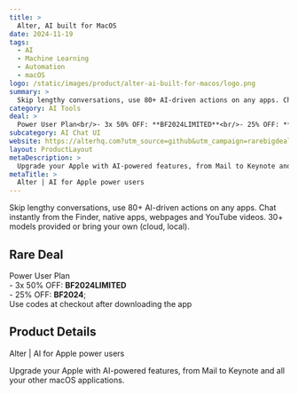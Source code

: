 ```yaml
---
title: >
  Alter, AI built for MacOS
date: 2024-11-19
tags:
  - AI
  - Machine Learning
  - Automation
  - macOS
logo: /static/images/product/alter-ai-built-for-macos/logo.png
summary: >
  Skip lengthy conversations, use 80+ AI-driven actions on any apps. Chat instantly from the Finder, native apps, webpages and YouTube videos. 30+ models provided or bring your own (cloud, local).
category: AI Tools
deal: >
  Power User Plan<br/>- 3x 50% OFF: **BF2024LIMITED**<br/>- 25% OFF: **BF2024**;<br/>Use codes at checkout after downloading the app
subcategory: AI Chat UI
website: https://alterhq.com?utm_source=github&utm_campaign=rarebigdeals&utm_content=blackfriday2024
layout: ProductLayout
metaDescription: >
  Upgrade your Apple with AI-powered features, from Mail to Keynote and all your other macOS applications.
metaTitle: >
  Alter | AI for Apple power users
---
```

Skip lengthy conversations, use 80+ AI-driven actions on any apps. Chat instantly from the Finder, native apps, webpages and YouTube videos. 30+ models provided or bring your own (cloud, local).

## Rare Deal

Power User Plan<br/>- 3x 50% OFF: **BF2024LIMITED**<br/>- 25% OFF: **BF2024**;<br/>Use codes at checkout after downloading the app

## Product Details
Alter | AI for Apple power users

Upgrade your Apple with AI-powered features, from Mail to Keynote and all your other macOS applications.
